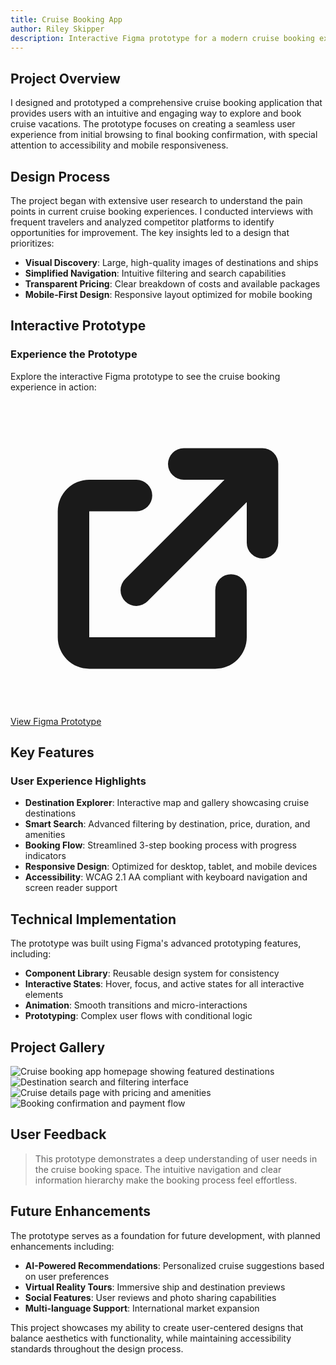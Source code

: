 ```yaml
---
title: Cruise Booking App
author: Riley Skipper
description: Interactive Figma prototype for a modern cruise booking experience
---
```


## Project Overview

I designed and prototyped a comprehensive cruise booking application that provides users with an intuitive and engaging way to explore and book cruise vacations. The prototype focuses on creating a seamless user experience from initial browsing to final booking confirmation, with special attention to accessibility and mobile responsiveness.


<BreakoutImage src="/projects/project-image-1.png" />

## Design Process

The project began with extensive user research to understand the pain points in current cruise booking experiences. I conducted interviews with frequent travelers and analyzed competitor platforms to identify opportunities for improvement. The key insights led to a design that prioritizes:

- **Visual Discovery**: Large, high-quality images of destinations and ships
- **Simplified Navigation**: Intuitive filtering and search capabilities
- **Transparent Pricing**: Clear breakdown of costs and available packages
- **Mobile-First Design**: Responsive layout optimized for mobile booking

## Interactive Prototype

<div class="bg-card my-8 rounded-lg p-6">
  <h3 class="mb-4 text-xl font-bold">Experience the Prototype</h3>
  <p class="mb-4">Explore the interactive Figma prototype to see the cruise booking experience in action:</p>
  <a
    href="https://www.figma.com/proto/Ix8QJMmCyA5AFCsMAHscfb/cruise?page-id=0%3A1&node-id=3-906&viewport=884%2C923%2C0.29&t=vvTyJpazcelTrPAT-1&scaling=scale-down&content-scaling=fixed&starting-point-node-id=3%3A906&show-proto-sidebar=1"
    target="_blank"
    rel="noopener"
    class="bg-primary hover:bg-primary-dark inline-flex items-center gap-2 rounded-lg px-6 py-3 text-white transition-colors"
  >
    <svg class="h-5 w-5" fill="currentColor" viewBox="0 0 20 20">
      <path d="M11 3a1 1 0 100 2h2.586l-6.293 6.293a1 1 0 101.414 1.414L15 6.414V9a1 1 0 102 0V4a1 1 0 00-1-1h-5z" />
      <path d="M5 5a2 2 0 00-2 2v8a2 2 0 002 2h8a2 2 0 002-2v-3a1 1 0 10-2 0v3H5V7h3a1 1 0 000-2H5z" />
    </svg>
    View Figma Prototype
  </a>
</div>

## Key Features

### User Experience Highlights

- **Destination Explorer**: Interactive map and gallery showcasing cruise destinations
- **Smart Search**: Advanced filtering by destination, price, duration, and amenities
- **Booking Flow**: Streamlined 3-step booking process with progress indicators
- **Responsive Design**: Optimized for desktop, tablet, and mobile devices
- **Accessibility**: WCAG 2.1 AA compliant with keyboard navigation and screen reader support

## Technical Implementation

The prototype was built using Figma's advanced prototyping features, including:

- **Component Library**: Reusable design system for consistency
- **Interactive States**: Hover, focus, and active states for all interactive elements
- **Animation**: Smooth transitions and micro-interactions
- **Prototyping**: Complex user flows with conditional logic

## Project Gallery

<div class="grid grid-cols-1 gap-4 md:grid-cols-2">
  <Image
    src="/projects/project-image-1.png"
    alt="Cruise booking app homepage showing featured destinations"
    width={1200}
    height={600}
    class="h-[250px] w-full rounded-lg object-cover"
  />
  <Image
    src="/projects/project-image-2.png"
    alt="Destination search and filtering interface"
    width={1200}
    height={600}
    class="h-[250px] w-full rounded-lg object-cover"
  />
  <Image
    src="/projects/project-image-3.png"
    alt="Cruise details page with pricing and amenities"
    width={1200}
    height={600}
    class="h-[250px] w-full rounded-lg object-cover"
  />
  <Image
    src="/projects/project-image-4.png"
    alt="Booking confirmation and payment flow"
    width={1200}
    height={600}
    class="h-[250px] w-full rounded-lg object-cover"
  />
</div>

## User Feedback

<BlockQuote author="Travel Industry Expert">
  This prototype demonstrates a deep understanding of user needs in the cruise booking space. The intuitive navigation
  and clear information hierarchy make the booking process feel effortless.
</BlockQuote>

<BreakoutImage src="/projects/project-image-2.png" />

## Future Enhancements

The prototype serves as a foundation for future development, with planned enhancements including:

- **AI-Powered Recommendations**: Personalized cruise suggestions based on user preferences
- **Virtual Reality Tours**: Immersive ship and destination previews
- **Social Features**: User reviews and photo sharing capabilities
- **Multi-language Support**: International market expansion

This project showcases my ability to create user-centered designs that balance aesthetics with functionality, while maintaining accessibility standards throughout the design process.

